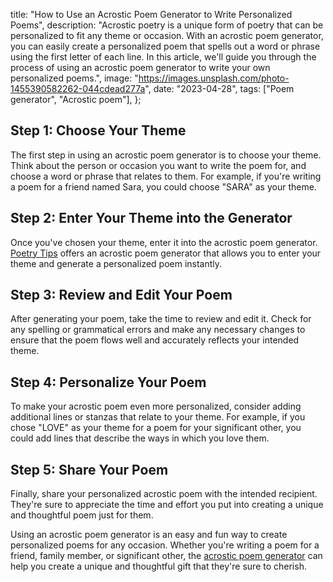   title: "How to Use an Acrostic Poem Generator to Write Personalized Poems",
  description:
    "Acrostic poetry is a unique form of poetry that can be personalized to fit any theme or occasion. With an acrostic poem generator, you can easily create a personalized poem that spells out a word or phrase using the first letter of each line. In this article, we'll guide you through the process of using an acrostic poem generator to write your own personalized poems.",
  image: "https://images.unsplash.com/photo-1455390582262-044cdead277a",
  date: "2023-04-28",
  tags: ["Poem generator", "Acrostic poem"],
};

## Step 1: Choose Your Theme

The first step in using an acrostic poem generator is to choose your theme. Think about the person or occasion you want to write the poem for, and choose a word or phrase that relates to them. For example, if you're writing a poem for a friend named Sara, you could choose "SARA" as your theme.

## Step 2: Enter Your Theme into the Generator

Once you've chosen your theme, enter it into the acrostic poem generator. [Poetry Tips](/) offers an acrostic poem generator that allows you to enter your theme and generate a personalized poem instantly.

<CallToAction type="Acrostic Poem" />

## Step 3: Review and Edit Your Poem

After generating your poem, take the time to review and edit it. Check for any spelling or grammatical errors and make any necessary changes to ensure that the poem flows well and accurately reflects your intended theme.

## Step 4: Personalize Your Poem

To make your acrostic poem even more personalized, consider adding additional lines or stanzas that relate to your theme. For example, if you chose "LOVE" as your theme for a poem for your significant other, you could add lines that describe the ways in which you love them.

## Step 5: Share Your Poem

Finally, share your personalized acrostic poem with the intended recipient. They're sure to appreciate the time and effort you put into creating a unique and thoughtful poem just for them.

Using an acrostic poem generator is an easy and fun way to create personalized poems for any occasion. Whether you're writing a poem for a friend, family member, or significant other, the [acrostic poem generator](/poem/acrostic-poem) can help you create a unique and thoughtful gift that they're sure to cherish.
